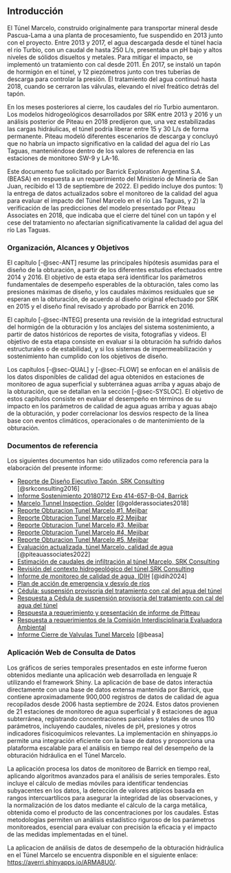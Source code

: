 
## Introducción

El Túnel Marcelo, construido originalmente para transportar mineral desde Pascua-Lama a una planta de procesamiento, fue suspendido en 2013 junto con el proyecto. Entre 2013 y 2017, el agua descargada desde el túnel hacia el río Turbio, con un caudal de hasta 250 L/s, presentaba un pH bajo y altos niveles de sólidos disueltos y metales. Para mitigar el impacto, se implementó un tratamiento con cal desde 2011. En 2017, se instaló un tapón de hormigón en el túnel, y 12 piezómetros junto con tres tuberías de descarga para controlar la presión. El tratamiento del agua continuó hasta 2018, cuando se cerraron las válvulas, elevando el nivel freático detrás del tapón.

En los meses posteriores al cierre, los caudales del río Turbio aumentaron. Los modelos hidrogeológicos desarrollados por SRK entre 2013 y 2016 y un análisis posterior de Piteau en 2018 predijeron que, una vez estabilizadas las cargas hidráulicas, el túnel podría liberar entre 15 y 30 L/s de forma permanente. Piteau modeló diferentes escenarios de descarga y concluyó que no habría un impacto significativo en la calidad del agua del río Las Taguas, manteniéndose dentro de los valores de referencia en las estaciones de monitoreo SW-9 y LA-16.

Este documento fue solicitado por Barrick Exploration Argentina S.A. (BEASA) en respuesta a un requerimiento del Ministerio de Minería de San Juan, recibido el 13 de septiembre de 2022. El pedido incluye dos puntos: 1) la entrega de datos actualizados sobre el monitoreo de la calidad del agua para evaluar el impacto del Túnel Marcelo en el río Las Taguas, y 2) la verificación de las predicciones del modelo presentado por Piteau Associates en 2018, que indicaba que el cierre del túnel con un tapón y el cese del tratamiento no afectarían significativamente la calidad del agua del río Las Taguas.

### Organización, Alcances y Objetivos

El capítulo [-@sec-ANT] resume las principales hipótesis asumidas para el diseño de la obturación, a partir de los diferentes estudios efectuados entre 2014 y 2016. El objetivo de esta etapa será identificar los parámetros fundamentales de desempeño esperables de la obturación, tales como las presiones máximas de diseño, y los caudales máximos residuales que se esperan en la obturación, de acuerdo al diseño original efectuado por SRK en 2015 y el diseño final revisado y aprobado por Barrick en 2016.

El capítulo [-@sec-INTEG] presenta una revisión de la integridad estructural del hormigón de la obturación y los anclajes del sistema sostenimiento, a partir de datos históricos de reportes de visita, fotografías y videos. El objetivo de esta etapa consiste en evaluar si la obturación ha sufrido daños estructurales o de estabilidad, y si los sistemas de impermeabilización y sostenimiento han cumplido con los objetivos de diseño.

Los capítulos [-@sec-QUAL] y [-@sec-FLOW] se enfocan en el análisis de los datos disponibles de calidad del agua obtenidos en estaciones de monitoreo de agua superficial y subterránea aguas arriba y aguas abajo de la obturación, que se detallan en la sección [-@sec-SYSLOC]. El objetivo de estos capítulos consiste en evaluar el desempeño en términos de su impacto en los parámetros de calidad de agua aguas arriba y aguas abajo de la obturación, y poder correlacionar los desvíos respecto de la línea base con eventos climáticos, operacionales o de mantenimiento de la obturación.

### Documentos de referencia

Los siguientes documentos han sido utilizados como referencia para la elaboración del presente informe:

-   [Reporte de Diseño Ejecutivo Tapón, SRK Consulting](refs/BEASA12210-2211-C-RP-0018-5.pdf){target="_blank"} [@srkconsulting2016]
-   [Informe Sostenimiento 20180712 Exp 414-657-B-04, Barrick](refs/20180712%20Exp%20414-657-B-04.pdf){target="_blank"}
-   [Marcelo Tunnel Inspection, Golder](refs/20180320%20Inspection%20Tunnel%20Golder%20Version%20English.pdf){target="_blank"} [@golderassociates2018]
-   [Reporte Obturacion Tunel Marcelo #1, Mejibar](refs/20190321_Mejibar.pdf){target="_blank"}
-   [Reporte Obturacion Tunel Marcelo #2,Mejibar](refs/20191022_Mejibar.pdf){target="_blank"}
-   [Reporte Obturacion Tunel Marcelo #3, Mejibar](refs/20210805_Mejibar.pdf){target="_blank"}
-   [Reporte Obturacion Tunel Marcelo #4, Mejibar](refs/20221220_Mejibar.pdf){target="_blank"}
-   [Reporte Obturacion Tunel Marcelo #5, Mejibar](refs/20231127_Mejibar.pdf){target="_blank"}
-   [Evaluación actualizada, túnel Marcelo, calidad de agua](refs/4747TM03-Túnel_Marcelo_Nota_Tecnica_ES_20221027.pdf){target="_blank"} [@piteauassociates2022]
-   [Estimación de caudales de infiltración al túnel Marcelo, SRK Consulting](refs/52-2040-06-94-0.pdf){target="_blank"}
-   [Revisión del contexto hidrogeológico del túnel,SRK Consulting](refs/BEASA12210-2211-C-RP-0003-A.pdf){target="_blank"}
-   [Informe de monitoreo de calidad de agua, IDIH](refs/Calidad_Agua_LAMA_2012-2023-final.pdf){target="_blank"} [@idih2024]
-   [Plan de acción de emergencia y desvío de ríos](refs/20170904%20Exp%20414-657-B-04.pdf){target="_blank"}
-   [Cédula: suspensión provisoria del tratamiento con cal del agua del túnel](refs/20190408-1100-5074-B12_Cond_109.pdf){target="_blank"}
-   [Respuesta a Cédula de suspensión provisoria del tratamiento con cal del agua del túnel](refs/20190410%20exp%201100-0504-B-12.pdf){target="_blank"}
-   [Respuesta a requerimiento y presentación de informe de Pitteau](refs/20221027%20exp%20414-657.pdf){target="_blank"}
-   [Respuesta a requerimientos de la Comisión Interdisciplinaria Evaluadora Ambiental](refs/20230130%201404%20BEASA%20414-0657.pdf){target="_blank"}
-   [Informe Cierre de Valvulas Tunel Marcelo](refs/20180418%20Exp%201100-0504-B-12.pdf){target="_blank"} [@beasa] 


### Aplicación Web de Consulta de Datos

Los gráficos de series temporales presentados en este informe fueron obtenidos mediante una aplicación web desarrollada en lenguaje R utilizando el framework Shiny. La aplicación de base de datos interactúa directamente con una base de datos extensa mantenida por Barrick, que contiene aproximadamente 900,000 registros de datos de calidad de agua recopilados desde 2006 hasta septiembre de 2024. Estos datos provienen de 21 estaciones de monitoreo de agua superficial y 8 estaciones de agua subterránea, registrando concentraciones parciales y totales de unos 110 parámetros, incluyendo caudales, niveles de pH, presiones y otros indicadores fisicoquímicos relevantes. La implementación en shinyapps.io permite una integración eficiente con la base de datos y proporciona una plataforma escalable para el análisis en tiempo real del desempeño de la obturación hidráulica en el Túnel Marcelo. 

La aplicación procesa los datos de monitoreo de Barrick en tiempo real, aplicando algoritmos avanzados para el análisis de series temporales. Esto incluye el cálculo de medias móviles para identificar tendencias subyacentes en los datos, la detección de valores atípicos basada en rangos intercuartílicos para asegurar la integridad de las observaciones, y la normalización de los datos mediante el cálculo de la carga metálica, obtenida como el producto de las concentraciones por los caudales. Estas metodologías permiten un análisis estadístico riguroso de los parámetros monitoreados, esencial para evaluar con precisión la eficacia y el impacto de las medidas implementadas en el túnel.

La aplicacion de análisis de datos de desempeño de la obturación hidráulica en el Túnel Marcelo se encuentra disponible en el siguiente enlace: [https://averri.shinyapps.io/ARMA8U0/](https://averri.shinyapps.io/ARMA8U0/){target="_blank"}.
